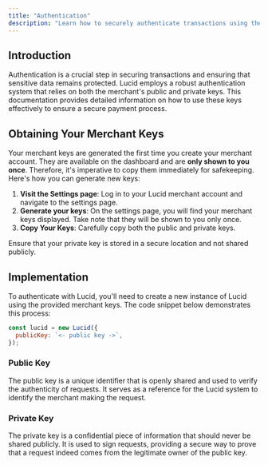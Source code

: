 ```yaml
---
title: "Authentication"
description: "Learn how to securely authenticate transactions using the merchant’s public and private keys."
---
```


## Introduction

Authentication is a crucial step in securing transactions and ensuring that sensitive data remains protected. Lucid employs a robust authentication system that relies on both the merchant's public and private keys. This documentation provides detailed information on how to use these keys effectively to ensure a secure payment process.

## Obtaining Your Merchant Keys

Your merchant keys are generated the first time you create your merchant account. They are available on the dashboard and are **only shown to you once**. Therefore, it's imperative to copy them immediately for safekeeping. Here's how you can generate new keys:

1. **Visit the Settings page**: Log in to your Lucid merchant account and navigate to the settings page.
2. **Generate your keys**: On the settings page, you will find your merchant keys displayed. Take note that they will be shown to you only once.
3. **Copy Your Keys**: Carefully copy both the public and private keys.

<Info>
  Ensure that your private key is stored in a secure location and not shared
  publicly.
</Info>

## Implementation

To authenticate with Lucid, you'll need to create a new instance of Lucid using the provided merchant keys. The code snippet below demonstrates this process:

```js
const lucid = new Lucid({
  publicKey: `<- public key ->`,
});
```

### Public Key

The public key is a unique identifier that is openly shared and used to verify the authenticity of requests. It serves as a reference for the Lucid system to identify the merchant making the request.

### Private Key

The private key is a confidential piece of information that should never be shared publicly. It is used to sign requests, providing a secure way to prove that a request indeed comes from the legitimate owner of the public key.
